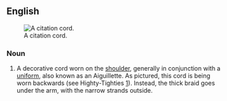 ==English==
[[Image:Highty-Tighty Citation Cord.JPG|thumb|right|A citation cord. ]]

===Noun===
{{en-noun|head=[[citation]] [[cord]]}}

#A decorative cord worn on the [[shoulder]], generally in conjunction with a [[uniform]], also known as an Aiguillette.  As pictured, this cord is being worn backwards (see Highty-Tighties [http://en.wikipedia.org/wiki/Highty-Tighties]).  Instead, the thick braid goes under the arm, with the narrow strands outside.